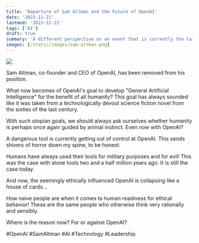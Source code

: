```yaml
---
title: 'Departure of Sam Altman and the Future of OpenAI'
date: '2023-11-21'
lastmod: '2023-11-21'
tags: ['AI']
draft: true
summary: 'A different perspective on an event that is currently the talk of the town.'
images: [/static/images/sam-altman.png]
---
```


![](/static/images/sam-altman.png)

Sam Altman, co-founder and CEO of OpenAI, has been removed from his position.

What now becomes of OpenAI's goal to develop "General Artificial Intelligence" for the benefit of all humanity?
This goal has always sounded like it was taken from a technologically devout science fiction novel from the
sixties of the last
century.

With such utopian goals, we should always ask ourselves whether humanity is
perhaps once again guided by animal instinct.
Even now with OpenAI?

A dangerous tool is currently getting out of control at OpenAI.
This sends shivers of
horror down my spine, to be honest.

Humans have always used their
tools for military purposes and for evil! This was the case with stone tools two and a half million years ago. It is still the case today.

And now, the seemingly ethically influenced OpenAI is collapsing like a house of cards...

How naive people are when it comes to human readiness for
ethical behavior! These are the same people who otherwise think very rationally and sensibly.

Where is the reason now? For or against OpenAI?

#OpenAI #SamAltman #AI #Technology #Leadership

